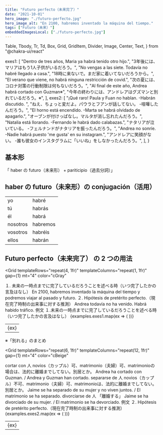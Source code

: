 ```yaml
---
title: "Futuro perfecto（未来完了）"
date: "2021-10-01"
hero_image: "./futuro-perfecto.jpg"
hero_image_alt: "En 2100, habremos inventado la máquina del tiempo."
tags: ["Futuro（未来）"]
embeddedImagesLocal: ["./futuro-perfecto.jpg"]
---
```


  Table,
  Tbody,
  Tr,
  Td,
  Box,
  Grid,
  GridItem,
  Divider,
  Image,
  Center,
  Text,
} from "@chakra-ui/react"

  exes1: [
    "Dentro de tres años, Maria ya habrá tenido otro hijo.",
    "3年後には、マリアはもう1人子供がいるだろう。",
    "No vengas a las siete. Todavía no habré llegado a casa.",
    "18時に来ないで。まだ家に着いてないだろうから。",
    "El verano que viene, no habrá ninguna restricción de covid.",
    "次の夏には、コロナ対策の行動制限は何もないだろう。",
    "Al final de este año, Andrea habrá cortado con Guzman※",
    "今年の終わりには、アンドレアはグズマンと別れているだろう。※",
  ],
  exes2: [
    "¡Qué raro! Paula y Fuan no hablan. -Habrán discutido. ",
    "ねえ、ちょっと変だよ。パウラとフアンが話してない。 -喧嘩したんだろう。",
    "El horno está encendido. -Marta se habrá olvidado de apagarlo.",
    "オーブンが付けっぱなし。マルタが消し忘れたんだろう。",
    "Natalia está llorando. -Fernando le habrá dado calabazas.",
    "ナタリアが泣いている。 -フェルナンドがナタリアを振ったんだろう。",
    "Andrea no sonríe. -Nadie habrá puesto 'me gusta' en su instagram.",
    "アンドレアに笑顔がない。 -誰も彼女のインスタグラムに「いいね」をしなかったんだろう。",
  ],
}

<Box>
  <GatsbyImage alt="勉強してる女の子" image={getImage(props.localImages[0])} />
</Box>

## 基本形

<Box bg="cGreen" color="cBeige" p="3" mt="4" mb="8">
  「 haber の futuro（未来形） + pariticipio（過去分詞）」
</Box>

## haber の futuro（未来形）の conjugación（活用）

<Table variant="striped" colorScheme="blackAlpha" mt="3" mb="8">
  <Tbody>
    <Tr>
      <Td>yo</Td>
      <Td>
        habr<span style={{ color: "#E18C7A" }}>é</span>
      </Td>
    </Tr>
    <Tr>
      <Td>tú</Td>
      <Td>
        habr<span style={{ color: "#E18C7A" }}>ás</span>
      </Td>
    </Tr>
    <Tr>
      <Td>él</Td>
      <Td>
        habr<span style={{ color: "#E18C7A" }}>á</span>
      </Td>
    </Tr>
    <Tr>
      <Td>nosotros</Td>
      <Td>
        habr<span style={{ color: "#E18C7A" }}>emos</span>
      </Td>
    </Tr>
    <Tr>
      <Td>vosotros</Td>
      <Td>
        habr<span style={{ color: "#E18C7A" }}>éis</span>
      </Td>
    </Tr>
    <Tr>
      <Td>ellos</Td>
      <Td>
        habr<span style={{ color: "#E18C7A" }}>án</span>
      </Td>
    </Tr>
  </Tbody>
</Table>

## Futuro perfecto（未来完了） の 2 つの用法

<Grid
  templateRows="repeat(4, 1fr)"
  templateColumns="repeat(1, 1fr)"
  gap={1}
  mt="4"
  color="cGray"
>
  <GridItem rowSpan={1} colSpan={1} bg="cYellow" p="2">
    １.
    未来の一時点までに完了しているだろうことを述べる時（いつ完了したかの言及はなし）
  </GridItem>
  <GridItem rowSpan={1} colSpan={1} bg="cYellow2" p="2">
    En 2100, habremos inventado la máquina del tiempo y podremos viajar al
    pasado y futuro.
  </GridItem>
  <GridItem rowSpan={1} colSpan={1} bg="cYellow" p="2">
    ２. Hipótesis de pretérito perfecto.（現在完了時制の出来事に対する推測）
  </GridItem>
  <GridItem rowSpan={1} colSpan={1} bg="cYellow2" p="2">
    Andrea todavía no ha venido. Habrá habido tráfico.
  </GridItem>
</Grid>

<Box mt="16">
  例文
  １.未来の一時点までに完了しているだろうことを述べる時（いつ完了したかの言及はなし）
</Box>

<Table variant="striped" colorScheme="blackAlpha" mt="3" mb="8">
  <Tbody>
    {examples.exes1.map(ex => (
      <Tr key={ex}>
        <Td>{ex}</Td>
      </Tr>
    ))}
  </Tbody>
</Table>

<Box mt="12">※「別れる」のまとめ</Box>

<Grid
  templateRows="repeat(6, 1fr)"
  templateColumns="repeat(12, 1fr)"
  gap={1}
  mt="4"
  color="cBeige"
>
  <GridItem rowSpan={1} colSpan={3} bg="cRed" p="2">
    cortar con 人
  </GridItem>
  <GridItem rowSpan={1} colSpan={9} bg="cRed" p="2">
    novios（カップル）可、matrimonio（夫婦）可、matrimonioの場合は、法的に離婚までしてない。別居とか。
  </GridItem>
  <GridItem rowSpan={1} colSpan={12} bg="cRed" p="2">
    Andrea ha cortado con Guzman. / Andrea y Guzman han cortado.
  </GridItem>
  <GridItem rowSpan={1} colSpan={3} bg="cBlue2" p="2">
    separarse de 人
  </GridItem>
  <GridItem rowSpan={1} colSpan={9} bg="cBlue2" p="2">
    novios（カップル）不可、matrimonio（夫婦）可、matrimonioは、法的に離婚までしてない。別居とか。
  </GridItem>
  <GridItem rowSpan={1} colSpan={12} bg="cBlue2" p="2">
    Jaime se ha separado de su mujer y no viven juntos. / El matrimonio se ha
    separado.
  </GridItem>
  <GridItem rowSpan={1} colSpan={3} bg="cGray2" p="2">
    divorciarse de 人
  </GridItem>
  <GridItem rowSpan={1} colSpan={9} bg="cGray2" p="2">
    「離婚する」
  </GridItem>
  <GridItem rowSpan={1} colSpan={12} bg="cGray2" p="2">
    Jaime se ha divorciado de su mujer. / El matrimonio se ha devorciado.
  </GridItem>
</Grid>

<Box mt="16">
  例文 ２. Hipótesis de pretérito perfecto.（現在完了時制の出来事に対する推測）
</Box>

<Table variant="striped" colorScheme="blackAlpha" mt="3" mb="8">
  <Tbody>
    {examples.exes2.map(ex => (
      <Tr key={ex}>
        <Td>{ex}</Td>
      </Tr>
    ))}
  </Tbody>
</Table>
